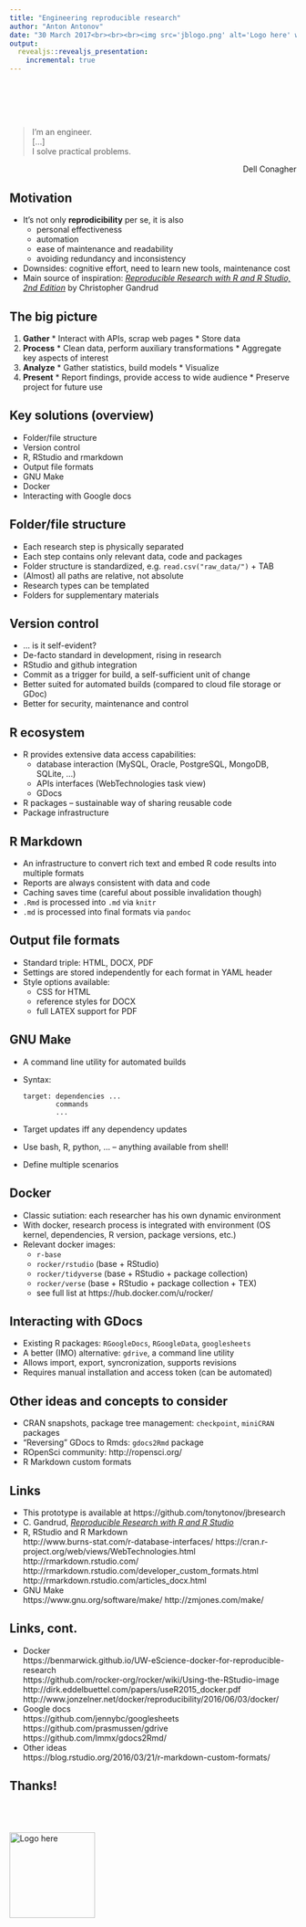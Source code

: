 ---
title: "Engineering reproducible research"
author: "Anton Antonov"
date: "30 March 2017<br><br><br><img src='jblogo.png' alt='Logo here' width=150 height=150 style='border-style: none; box-shadow: none'><br><br>https://github.com/tonytonov/jbresearch"
output:
  revealjs::revealjs_presentation:
    incremental: true
---

## 
<br><br><br>

> I'm an engineer.<br>[...]<br>I solve practical problems.

<p style="text-align:right">Dell Conagher</p>

## Motivation

  * It's not only __reprodicibility__ per se, it is also 
    - personal effectiveness
    - automation
    - ease of maintenance and readability
    - avoiding redundancy and inconsistency
  * Downsides: cognitive effort, need to learn new tools, maintenance cost
  * Main source of inspiration: _[Reproducible Research with R and R Studio, 2nd Edition](https://www.amazon.com/Reproducible-Research-Studio-Second-Chapman/dp/1498715370)_ by Christopher Gandrud

## The big picture

  1. __Gather__
    * Interact with APIs, scrap web pages
    * Store data
  2. __Process__
    * Clean data, perform auxiliary transformations
    * Aggregate key aspects of interest
  3. __Analyze__ 
    * Gather statistics, build models
    * Visualize
  4. __Present__
    * Report findings, provide access to wide audience
    * Preserve project for future use

## Key solutions (overview)

  * Folder/file structure
  * Version control
  * R, RStudio and rmarkdown
  * Output file formats
  * GNU Make
  * Docker
  * Interacting with Google docs
  
## Folder/file structure

  * Each research step is physically separated
  * Each step contains only relevant data, code and packages
  * Folder structure is standardized, e.g. `read.csv("raw_data/")` + TAB
  * (Almost) all paths are relative, not absolute
  * Research types can be templated
  * Folders for supplementary materials

## Version control

  * ... is it self-evident?
  * De-facto standard in development, rising in research
  * RStudio and github integration
  * Commit as a trigger for build, a self-sufficient unit of change
  * Better suited for automated builds (compared to cloud file storage or GDoc)
  * Better for security, maintenance and control
  
## R ecosystem

  * R provides extensive data access capabilities:
    - database interaction (MySQL, Oracle, PostgreSQL, MongoDB, SQLite, ...)
    - APIs interfaces (WebTechnologies task view)
    - GDocs
  * R packages -- sustainable way of sharing reusable code
  * Package infrastructure 
  
## R Markdown

  * An infrastructure to convert rich text and embed R code results into multiple formats
  * Reports are always consistent with data and code
  * Caching saves time (careful about possible invalidation though)
  * `.Rmd` is processed into `.md` via `knitr`
  * `.md` is processed into final formats via `pandoc`

## Output file formats

  * Standard triple: HTML, DOCX, PDF
  * Settings are stored independently for each format in YAML header
  * Style options available: 
    - CSS for HTML
    - reference styles for DOCX
    - full LATEX support for PDF

## GNU Make

  * A command line utility for automated builds
  * Syntax:

        target: dependencies ...
                commands
                ...
                
  * Target updates iff any dependency updates
  * Use bash, R, python, ... -- anything available from shell!
  * Define multiple scenarios

## Docker 

  * Classic sutiation: each researcher has his own dynamic environment
  * With docker, research process is integrated with environment (OS kernel, dependencies, R version, package versions, etc.)
  * Relevant docker images:
    - `r-base`
    - `rocker/rstudio` (base + RStudio)
    - `rocker/tidyverse` (base + RStudio + package collection)
    - `rocker/verse` (base + RStudio + package collection + TEX)
    - see full list at https://hub.docker.com/u/rocker/

## Interacting with GDocs

  * Existing R packages: `RGoogleDocs`, `RGoogleData`, `googlesheets`
  * A better (IMO) alternative: `gdrive`, a command line utility
  * Allows import, export, syncronization, supports revisions
  * Requires manual installation and access token (can be automated)
  
## Other ideas and concepts to consider

  * CRAN snapshots, package tree management: `checkpoint`, `miniCRAN` packages
  * "Reversing" GDocs to Rmds: `gdocs2Rmd` package
  * ROpenSci community: http://ropensci.org/
  * R Markdown custom formats

## Links

  * This prototype is available at https://github.com/tonytonov/jbresearch
  * C. Gandrud, _[Reproducible Research with R and R Studio](https://www.amazon.com/Reproducible-Research-Studio-Second-Chapman/dp/1498715370)_
  * R, RStudio and R Markdown  
    http://www.burns-stat.com/r-database-interfaces/
    https://cran.r-project.org/web/views/WebTechnologies.html
    http://rmarkdown.rstudio.com/
    http://rmarkdown.rstudio.com/developer_custom_formats.html
    http://rmarkdown.rstudio.com/articles_docx.html
  * GNU Make  
    https://www.gnu.org/software/make/
    http://zmjones.com/make/

## Links, cont.

  * Docker  
    https://benmarwick.github.io/UW-eScience-docker-for-reproducible-research  
    https://github.com/rocker-org/rocker/wiki/Using-the-RStudio-image  
    http://dirk.eddelbuettel.com/papers/useR2015_docker.pdf  
    http://www.jonzelner.net/docker/reproducibility/2016/06/03/docker/  
  * Google docs  
    https://github.com/jennybc/googlesheets  
    https://github.com/prasmussen/gdrive  
    https://github.com/lmmx/gdocs2Rmd/  
  * Other ideas  
    https://blog.rstudio.org/2016/03/21/r-markdown-custom-formats/
    
## Thanks!

<br><br><br><img src='rocker.png' alt='Logo here' width=150 height=150 style='border-style: none; box-shadow: none'>

